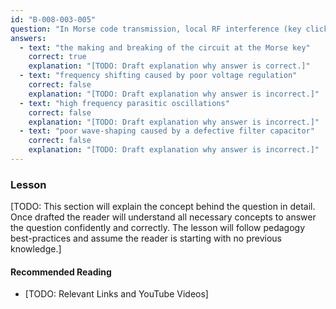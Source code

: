 ```yaml
---
id: "B-008-003-005"
question: "In Morse code transmission, local RF interference (key clicks) is produced by:"
answers:
  - text: "the making and breaking of the circuit at the Morse key"
    correct: true
    explanation: "[TODO: Draft explanation why answer is correct.]"
  - text: "frequency shifting caused by poor voltage regulation"
    correct: false
    explanation: "[TODO: Draft explanation why answer is incorrect.]"
  - text: "high frequency parasitic oscillations"
    correct: false
    explanation: "[TODO: Draft explanation why answer is incorrect.]"
  - text: "poor wave-shaping caused by a defective filter capacitor"
    correct: false
    explanation: "[TODO: Draft explanation why answer is incorrect.]"
---
```


### Lesson

[TODO: This section will explain the concept behind the question in detail. Once drafted the reader will understand all necessary concepts to answer the question confidently and correctly. The lesson will follow pedagogy best-practices and assume the reader is starting with no previous knowledge.]

#### Recommended Reading

- [TODO: Relevant Links and YouTube Videos]
